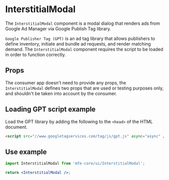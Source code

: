 
<Meta
    title="Components/InterstitialModal/Overview"
    component={InterstitialModal}
/>

# InterstitialModal

The `InterstitialModal` component is a modal dialog that renders ads
from Google Ad Manager via Google Publish Tag library.

`Google Publisher Tag (GPT)` is an ad tag library that allows publishers
to define inventory, initiate and bundle ad requests, and render matching demand.
The `InterstitialModal` component requires the script to be loaded in order to function correctly.

## Props

The consumer app doesn't need to provide any props, the `InterstitialModal` defines two props that are used or testing purposes only,
and shouldn't be taken into account by the consumer.

## Loading GPT script example

Load the GPT library by adding the following to the `<head>` of the HTML document.

```html
<script src="//www.googletagservices.com/tag/js/gpt.js" async="async" />
```

## Use example

```jsx
import InterstitialModal from 'mfe-core/ui/InterstitialModal';

return <InterstitialModal />;
```

